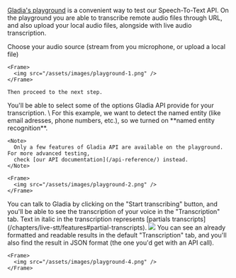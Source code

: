[Gladia's playground](https://app.gladia.io/?utm_campaign=197609689-Website&utm_source=documentation&utm_content=sign-up
) is a convenient way to test our Speech-To-Text API. On the playground
you are able to transcribe remote audio files through URL, and also upload your local audio files, alongside with live
audio transcription.

<Steps>
  <Step title="Select your audio source">
    Choose your audio source (stream from you microphone, or upload a local file)

    <Frame>
      <img src="/assets/images/playground-1.png" />
    </Frame>

    Then proceed to the next step.
  </Step>

  <Step title="Select features">
    You'll be able to select <Tooltip tip="If you want to see a complete list of the features Gladia's API provide check the Features section">some of
    the options</Tooltip> Gladia API provide for your transcription. \
    For this example, we want to detect the named entity (like email adresses, phone numbers, etc.), so we turned on **named entity recognition**.

    <Note>
      Only a few features of Gladia API are available on the playground. For more advanced testing,
      check [our API documentation](/api-reference/) instead.
    </Note>

    <Frame>
      <img src="/assets/images/playground-2.png" />
    </Frame>
  </Step>

  <Step title="Talk to Gladia">
    You can talk to Gladia by clicking on the "Start transcribing" button, and you'll be able to see the transcription of your voice in the "Transcription" tab.
    <Note>
      Text in italic in the transcription represents [partials transcripts](/chapters/live-stt/features#partial-transcripts).
    </Note>
    <Frame>
      <img src="/assets/images/playground-3.png" />
    </Frame>
  </Step>

  <Step title="Transcribe">
    You can see an already formatted and readable results in the default "Transcription" tab, and you'll also find
    the result in JSON format (the one you'd get with an API call).

    <Frame>
      <img src="/assets/images/playground-4.png" />
    </Frame>
  </Step>
</Steps>
